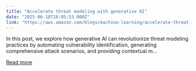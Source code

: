 ```yaml
---
title: "Accelerate threat modeling with generative AI"
date: "2025-06-18T16:05:53.000Z"
link: "https://aws.amazon.com/blogs/machine-learning/accelerate-threat-modeling-with-generative-ai/"
---
```


In this post, we explore how generative AI can revolutionize threat modeling practices by automating vulnerability identification, generating comprehensive attack scenarios, and providing contextual m...

[Read more](https://aws.amazon.com/blogs/machine-learning/accelerate-threat-modeling-with-generative-ai/)
